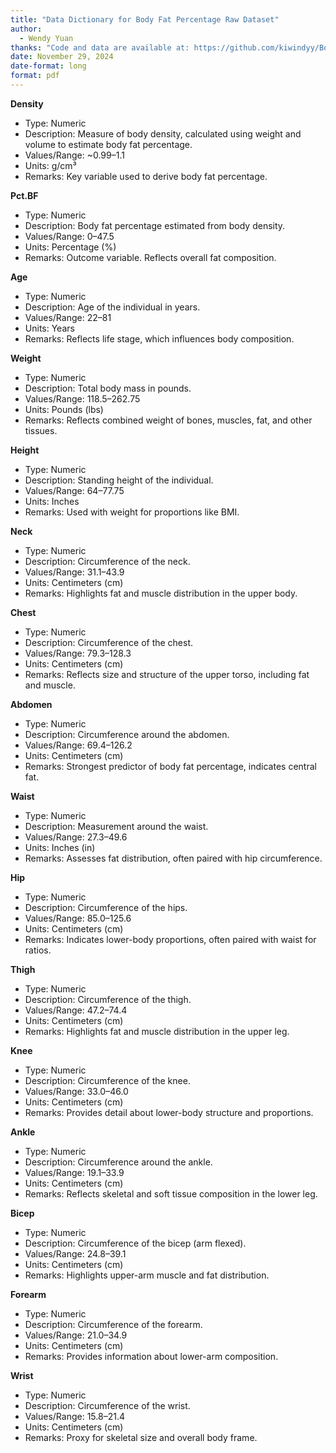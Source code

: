 ```yaml
---
title: "Data Dictionary for Body Fat Percentage Raw Dataset"
author: 
  - Wendy Yuan
thanks: "Code and data are available at: https://github.com/kiwindyy/Body-Fat"
date: November 29, 2024
date-format: long
format: pdf
---
```

**Density**

- Type: Numeric
- Description: Measure of body density, calculated using weight and volume to estimate body fat percentage.
- Values/Range: ~0.99–1.1
- Units: g/cm³
- Remarks: Key variable used to derive body fat percentage.

**Pct.BF**

- Type: Numeric
- Description: Body fat percentage estimated from body density.
- Values/Range: 0–47.5
- Units: Percentage (%)
- Remarks: Outcome variable. Reflects overall fat composition.

**Age**

- Type: Numeric
- Description: Age of the individual in years.
- Values/Range: 22–81
- Units: Years
- Remarks: Reflects life stage, which influences body composition.

**Weight**

- Type: Numeric
- Description: Total body mass in pounds.
- Values/Range: 118.5–262.75
- Units: Pounds (lbs)
- Remarks: Reflects combined weight of bones, muscles, fat, and other tissues.

**Height**

- Type: Numeric
- Description: Standing height of the individual.
- Values/Range: 64–77.75
- Units: Inches
- Remarks: Used with weight for proportions like BMI.

**Neck**

- Type: Numeric
- Description: Circumference of the neck.
- Values/Range: 31.1–43.9
- Units: Centimeters (cm)
- Remarks: Highlights fat and muscle distribution in the upper body.

**Chest**

- Type: Numeric
- Description: Circumference of the chest.
- Values/Range: 79.3–128.3
- Units: Centimeters (cm)
- Remarks: Reflects size and structure of the upper torso, including fat and muscle.

**Abdomen**

- Type: Numeric
- Description: Circumference around the abdomen.
- Values/Range: 69.4–126.2
- Units: Centimeters (cm)
- Remarks: Strongest predictor of body fat percentage, indicates central fat.

**Waist**

- Type: Numeric
- Description: Measurement around the waist.
- Values/Range: 27.3–49.6
- Units: Inches (in)
- Remarks: Assesses fat distribution, often paired with hip circumference.

**Hip**

- Type: Numeric
- Description: Circumference of the hips.
- Values/Range: 85.0–125.6
- Units: Centimeters (cm)
- Remarks: Indicates lower-body proportions, often paired with waist for ratios.

**Thigh**

- Type: Numeric
- Description: Circumference of the thigh.
- Values/Range: 47.2–74.4
- Units: Centimeters (cm)
- Remarks: Highlights fat and muscle distribution in the upper leg.

**Knee**

- Type: Numeric
- Description: Circumference of the knee.
- Values/Range: 33.0–46.0
- Units: Centimeters (cm)
- Remarks: Provides detail about lower-body structure and proportions.

**Ankle**

- Type: Numeric
- Description: Circumference around the ankle.
- Values/Range: 19.1–33.9
- Units: Centimeters (cm)
- Remarks: Reflects skeletal and soft tissue composition in the lower leg.

**Bicep**

- Type: Numeric
- Description: Circumference of the bicep (arm flexed).
- Values/Range: 24.8–39.1
- Units: Centimeters (cm)
- Remarks: Highlights upper-arm muscle and fat distribution.

**Forearm**

- Type: Numeric
- Description: Circumference of the forearm.
- Values/Range: 21.0–34.9
- Units: Centimeters (cm)
- Remarks: Provides information about lower-arm composition.

**Wrist**

- Type: Numeric
- Description: Circumference of the wrist.
- Values/Range: 15.8–21.4
- Units: Centimeters (cm)
- Remarks: Proxy for skeletal size and overall body frame.